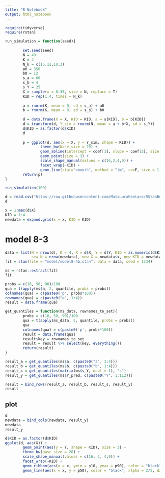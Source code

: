 ```yaml
---
title: "R Notebook"
output: html_notebook
---
```


```r
require(tidyverse)
require(rstan)

```


```r
run_simulation = function(seed){
        
        set.seed(seed)
        N = 40
        K = 4
        N_k = c(15,12,10,3)
        a0 = 350
        b0 = 12
        s_a = 60
        s_b = 4
        s_Y = 25
        X = sample(x = 0:35, size = N, replace = T)
        KID = rep(1:4, times = N_k)
        
        a = rnorm(K, mean = 0, sd = s_a) + a0
        b = rnorm(K, mean = 0, sd = s_b) + b0
        
        d = data.frame(X = X, KID = KID, a = a[KID], b = b[KID])
        d = transform(d, Y_sim = rnorm(N, mean = a + b*X, sd = s_Y))
        d$KID = as.factor(d$KID)
        d
        
        p = ggplot(d, aes(x = X, y = Y_sim, shape = KID)) + 
                theme_bw(base_size = 20) +
                geom_abline(intercept = coef[1], slope = coef[2], size = 2, alpha = 0.3) + 
                geom_point(size = 3) + 
                scale_shape_manual(values = c(16,2,4,9)) +
                facet_wrap(~KID) + 
                geom_line(stat="smooth", method = "lm", se=F, size = 1, color = "black", linetype = "31", alpha = 0.8)
        return(p)
}
```

```r
run_simulation(109)
```

```r
d = read.csv("https://raw.githubusercontent.com/MatsuuraKentaro/RStanBook/master/chap08/input/data-salary-2.txt")
d

```

```r
x = 1:max(d$X)
KID = 1:4
newdata = expand.grid(x = x, KID = KID)

```

# model 8-3
```r
data = list(N = nrow(d), K = 4, X = d$X, Y = d$Y, KID = as.numeric(d$KID), 
            new_N = nrow(newdata), new_X = newdata$x, new_KID = newdata$KID)
fit = stan(file = "model/model8-4b.stan", data = data, seed = 1234)
```

```r
ms = rstan::extract(fit)
fit
```


```r

probs = c(10, 50, 90)/100
qua = t(apply(ms$a, 2, quantile, probs = probs))
colnames(qua) = c(paste0('p', probs*100))
rownames(qua) = c(paste0("a", 1:4))
result = data.frame(qua)

get_quantiles = function(ms_data, rownames_to_set){
        probs = c(10, 50, 90)/100
        qua = t(apply(ms_data, 2, quantile, probs = probs))
        qua
        colnames(qua) = c(paste0('p', probs*100))
        result = data.frame(qua)
        result$key = rownames_to_set
        result = result %>% select(key, everything())
        return(result)
}

result_a = get_quantiles(ms$a, c(paste0("a", 1:4)))
result_b = get_quantiles(ms$b, c(paste0("b", 1:4)))
result_s = get_quantiles(matrix(ms$s_Y, ncol = 1), "s")
result_y = get_quantiles(ms$Y_pred, c(paste0("Y", 1:112)))

result = bind_rows(result_a, result_b, result_s, result_y)
result
```


## plot 
```r

d
newdata = bind_cols(newdata, result_y)
newdata
result_y

d$KID = as.factor(d$KID)
ggplot(d, aes(X)) + 
        geom_point(aes(y = Y, shape = KID), size = 3) + 
        theme_bw(base_size = 20) + 
        scale_shape_manual(values = c(16, 2, 4,9)) + 
        facet_wrap(~KID) + 
        geom_ribbon(aes(x = x, ymin = p10, ymax = p90), color = "black", alpha = 1/5, data = newdata) + 
        geom_line(aes(x = x, y = p50), color = "black", alpha = 2/5, data = newdata)
        
```













